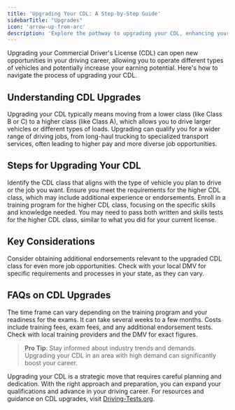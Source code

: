 ```yaml
---
title: 'Upgrading Your CDL: A Step-by-Step Guide'
sidebarTitle: "Upgrades"
icon: 'arrow-up-from-arc'
description: 'Explore the pathway to upgrading your CDL, enhancing your qualifications and expanding your commercial driving opportunities.'
---
```



Upgrading your Commercial Driver's License (CDL) can open new opportunities in your driving career, allowing you to operate different types of vehicles and potentially increase your earning potential. Here's how to navigate the process of upgrading your CDL.

## Understanding CDL Upgrades

<AccordionGroup>
  <Accordion title="What Does an Upgrade Involve?">
    Upgrading your CDL typically means moving from a lower class (like Class B or C) to a higher class (like Class A), which allows you to drive larger vehicles or different types of loads.
  </Accordion>

  <Accordion title="Why Upgrade Your CDL?">
    Upgrading can qualify you for a wider range of driving jobs, from long-haul trucking to specialized transport services, often leading to higher pay and more diverse job opportunities.
  </Accordion>
</AccordionGroup>

## Steps for Upgrading Your CDL

<Steps>
  <Step title="Determine the Class You Need">
    Identify the CDL class that aligns with the type of vehicle you plan to drive or the job you want.
  </Step>

  <Step title="Meet the Prerequisites">
    Ensure you meet the requirements for the higher CDL class, which may include additional experience or endorsements.
  </Step>

  <Step title="Complete Additional Training">
    Enroll in a training program for the higher CDL class, focusing on the specific skills and knowledge needed.
  </Step>

  <Step title="Pass the Required Exams">
    You may need to pass both written and skills tests for the higher CDL class, similar to what you did for your current license.
  </Step>
</Steps>

## Key Considerations

<CardGroup cols={2}>
  <Card title="Endorsements" icon="certificate">
    Consider obtaining additional endorsements relevant to the upgraded CDL class for even more job opportunities.
  </Card>

  <Card title="State-Specific Requirements" icon="marker">
    Check with your local DMV for specific requirements and processes in your state, as they can vary.
  </Card>
</CardGroup>

## FAQs on CDL Upgrades

<AccordionGroup>
  <Accordion title="How long does it take to upgrade a CDL?">
    The time frame can vary depending on the training program and your readiness for the exams. It can take several weeks to a few months.
  </Accordion>

  <Accordion title="What are the costs involved?">
    Costs include training fees, exam fees, and any additional endorsement tests. Check with local training providers and the DMV for exact figures.
  </Accordion>
</AccordionGroup>

> **Pro Tip**: Stay informed about industry trends and demands. Upgrading your CDL in an area with high demand can significantly boost your career.

Upgrading your CDL is a strategic move that requires careful planning and dedication. With the right approach and preparation, you can expand your qualifications and advance in your driving career. For resources and guidance on CDL upgrades, visit [Driving-Tests.org](https://driving-tests.org).
